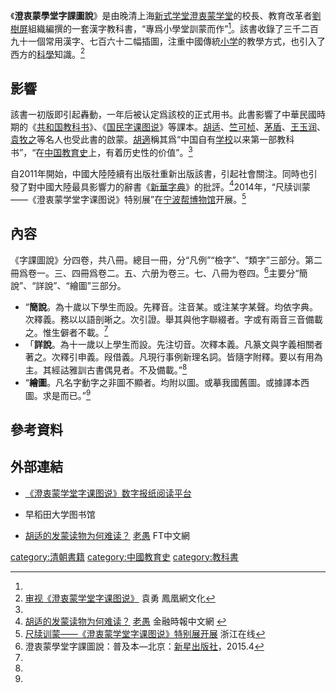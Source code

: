 {{Infobox Book 
| name                 = 澄衷蒙學堂字課圖說
| image                = File:澄衷蒙學堂字課圖說1.jpg
| image_caption        = 
| author               = [[劉樹屏|劉樹屏]]編撰 <br />[[唐駝|唐駝]]書寫 吳子城<sub>（化名）</sub>繪圖
| title_orig           = 
| translator           = 
| illustrator          =
| cover_artist         = 
| country              =
| language             = 
| series               = 四卷八冊
| subject              =
| genre                = 
| publisher            = 
| release_date         = 初版於[[光緒二十七年|光緒二十七年]]（西元1901年）
| chinese_release_date = 
| media_type           = 
| pages                = 
| size_weight          =
| format               =  
| isbn                 = 
| oclc                 = 
| preceded_by          =
| followed_by          = 
}}{{wikisource}}
《'''澄衷蒙學堂字課圖說'''》是由晚清上海[[新式学堂|新式学堂]][[澄衷蒙学堂|澄衷蒙学堂]]的校長、教育改革者[[劉樹屏|劉樹屏]]組織編撰的一套漢字教科書，“專爲小學堂訓蒙而作”<ref name="b"/>。該書收錄了三千二百九十一個常用漢字、七百六十二幅插圖，注重中國傳統[[小學_(經學)|小学]]的教學方式，也引入了西方的[[科學|科學]]知識。<ref name="a">[http://culture.ifeng.com/a/20140520/40376809_0.shtml 审视《澄衷蒙学堂字课图说》] {{Wayback|url=http://culture.ifeng.com/a/20140520/40376809_0.shtml |date=20161207093042 }}袁勇 鳳凰網文化</ref>
==影響==
該書一初版即引起轟動，一年后被认定爲該校的正式用书。此書影響了中華民國時期的《[[共和国教科书|共和国教科书]]》、《[[国民字课图说|国民字课图说]]》等課本。[[胡适|胡适]]、[[竺可桢|竺可桢]]、[[茅盾|茅盾]]、[[王玉润|王玉润]]、[[袁牧之|袁牧之]]等名人也受此書的啟蒙。[[胡適|胡適]]稱其爲“中国自有[[学校|学校]]以来第一部教科书”，“在[[中国教育史|中国教育史]]上，有着历史性的价值”。<ref name="a"/>

自2011年開始，中國大陸陸續有出版社重新出版該書，引起社會關注。同時也引發了對中國大陸最具影響力的辭書《[[新華字典|新華字典]]》的批評。<ref>[http://www.ftchinese.com/story/001059607#adchannelID=2000 胡适的发蒙读物为何难读？] {{Wayback|url=http://www.ftchinese.com/story/001059607#adchannelID=2000 |date=20171027012220 }} [[老愚|老愚]] 金融時報中文網 {{簡體中文}}</ref>2014年，“尺牍训蒙——《澄衷蒙学堂字课图说》特别展”在[[宁波帮博物馆|宁波帮博物馆]]开展。<ref>[http://nb.zjol.com.cn/system/2014/07/12/020136629.shtml 尺牍训蒙——《澄衷蒙学堂字课图说》特别展开展] {{Wayback|url=http://nb.zjol.com.cn/system/2014/07/12/020136629.shtml |date=20160505193242 }} 浙江在线{{簡體中文}}</ref>

==內容==

{{multiple image
 | header = 《字課圖說》內文
 | width     = 
 | align = left
 | direction = 
 | image1    = 澄衷蒙學堂字課圖說2.jpg
 | alt1      =
 | caption1  = 
}}
《字課圖說》分四卷，共八冊。總目一冊，分“凡例”“檢字”、“類字”三部分。第二冊爲卷一。三、四冊爲卷二。五、六册为卷三。七、八冊为卷四。<ref name="b">澄衷蒙學堂字課圖說：普及本—北京：[[新星出版社|新星出版社]]，2015.4</ref>主要分“簡說”、“詳說”、“繪圖”三部分。
*“'''簡說'''。為十歲以下學生而設。先釋音。注音某。或注某字某聲。均依字典。次釋義。務以以語剖晰之。次引證。舉其與他字聯綴者。字或有兩音三音備載之。惟生僻者不載。<ref name="b"/>
*「'''詳說'''。為十一歲以上學生而設。先注切音。次釋本義。凡篆文與字義相關者著之。次釋引申義。叚借義。凡現行事例新理名詞。皆隨字附釋。要以有用為主。其經詁雅訓古書偶見者。不及備載。”<ref name="b"/>
*“'''繪圖'''。凡名字動字之非圖不顯者。均附以圖。或摹我國舊圖。或據譯本西圖。求是而已。”<ref name="b"/>

==參考資料==
{{reflist}}
==外部連結==
*[https://web.archive.org/web/20161108105020/http://zhongwenw.com/zike/ 《澄衷蒙学堂字课图说》数字报纸阅读平台]
*{{lang|ja|[http://www.wul.waseda.ac.jp/kotenseki/html/ho05/ho05_01134/index.html 澄衷蒙学堂字課図説. 検字,類字,巻之1-4 / 劉樹屏 [撰]]}} 早稻田大学图书馆
*[http://www.ftchinese.com/story/001059607#adchannelID=2000 胡适的发蒙读物为何难读？] {{Wayback|url=http://www.ftchinese.com/story/001059607#adchannelID=2000 |date=20171027012220 }} [[老愚|老愚]] FT中文網 {{簡體中文}}

[[category:清朝書籍|category:清朝書籍]]
[[category:中國教育史|category:中國教育史]]
[[category:教科書|category:教科書]]